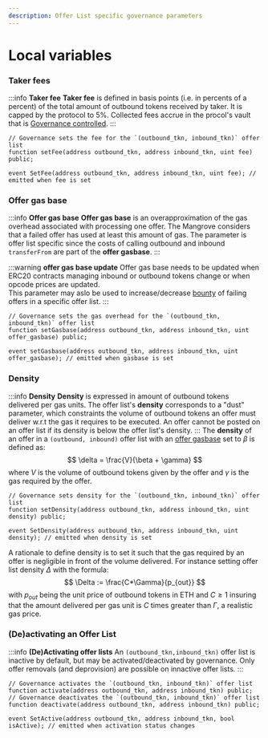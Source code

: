 ```yaml
---
description: Offer List specific governance parameters
---
```


# Local variables

### Taker fees
:::info **Taker fee**
**Taker fee** is defined in basis points (i.e. in percents of a percent) of the total amount of outbound tokens received by taker. 
It is capped by the protocol to 5%. Collected fees accrue in the procol's vault that is [Governance controlled](./global-variables#other-governance-controlled-setters).
:::


<Tabs>
    <TabItem value="signature" label="Signature" default>

```solidity
// Governance sets the fee for the `(outbound_tkn, inbound_tkn)` offer list
function setFee(address outbound_tkn, address inbound_tkn, uint fee) public;

```

</TabItem>
<TabItem value="events" label="Events">

```solidity
event SetFee(address outbound_tkn, address inbound_tkn, uint fee); // emitted when fee is set
```

</TabItem>
</Tabs>

### Offer gas base
:::info **Offer gas base**
**Offer gas base** is an overapproximation of the gas overhead associated with processing one offer. 
The Mangrove considers that a failed offer has used at least this amount of gas. 
The parameter is offer list specific since the costs of calling outbound and inbound `transferFrom` are part of the **offer gasbase**. 
:::

:::warning **offer gas base update**
Offer gas base needs to be updated when ERC20 contracts managing inbound or outbound tokens change or when opcode prices are updated.  
This parameter may aslo be used to increase/decrease [bounty](../taking-and-making-offers/offer-provision#provision-and-offer-bounty) of failing offers in a specific offer list. 
:::

<Tabs>
    <TabItem value="signature" label="Signature" default>

```solidity
// Governance sets the gas overhead for the `(outbound_tkn, inbound_tkn)` offer list
function setGasbase(address outbound_tkn, address inbound_tkn, uint offer_gasbase) public;

```

</TabItem>
<TabItem value="events" label="Events">

```solidity
event setGasbase(address outbound_tkn, address inbound_tkn, uint offer_gasbase); // emitted when gasbase is set
```

</TabItem>
</Tabs>

### Density
:::info **Density**
**Density** is expressed in amount of outbound tokens delivered per gas units.
The offer list's **density** corresponds to a "dust" parameter, which constraints the volume of outbound tokens an offer must deliver w.r.t the gas it requires to be executed. 
An offer cannot be posted on an offer list if its density is below the offer list's density.
:::
The **density** of an offer in a `(outbound, inbound)` offer list with an [offer gasbase](./local-variables#offer-gas-base) set to $\beta$ is defined as:
$$
\delta = \frac{V}{\beta + \gamma}
$$
where $V$ is the volume of outbound tokens given by the offer and $\gamma$ is the gas required by the offer.

<Tabs>
<TabItem value="signature" label="Signature" default>

```solidity
// Governance sets density for the `(outbound_tkn, inbound_tkn)` offer list
function setDensity(address outbound_tkn, address inbound_tkn, uint density) public;

```
</TabItem>
<TabItem value="events" label="Events">

```solidity
event SetDensity(address outbound_tkn, address inbound_tkn, uint density); // emitted when density is set
```
</TabItem>
</Tabs>

A rationale to define density is to set it such that the gas required by an offer is negligible in front of the volume delivered. 
For instance setting offer list density $\Delta$ with the formula:
$$
\Delta := \frac{C*\Gamma}{p_{out}}
$$
with $p_{out}$ being the unit price of outbound tokens in ETH and $C\geq 1$ insuring that the amount delivered per gas unit is $C$ times greater than $\Gamma$, a realistic gas price.

### (De)activating an Offer List
:::info **(De)Activating offer lists**
An `(outbound_tkn,inbound_tkn)` offer list is inactive by default, but may be activated/deactivated by governance. Only offer removals (and deprovision) are possible on innactive offer lists.
:::

<Tabs>
<TabItem value="signature" label="Signature" default>

```solidity
// Governance activates the `(outbound_tkn, inbound_tkn)` offer list
function activate(address outbound_tkn, address inbound_tkn) public;
// Governance deactivates the `(outbound_tkn, inbound_tkn)` offer list
function deactivate(address outbound_tkn, address inbound_tkn) public;

```
</TabItem>
<TabItem value="events" label="Events">

```solidity
event SetActive(address outbound_tkn, address inbound_tkn, bool isActive); // emitted when activation status changes
```
</TabItem>
</Tabs>


